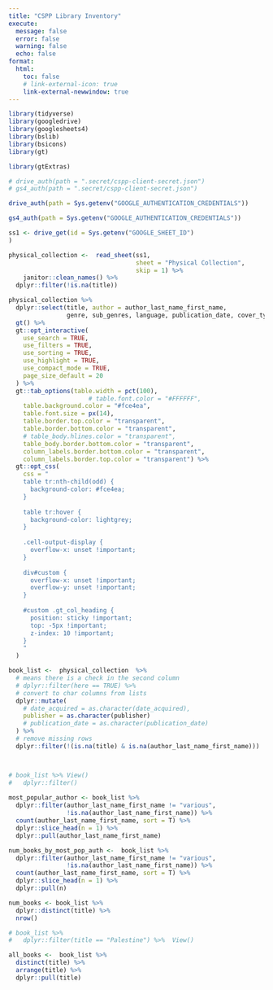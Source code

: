 ```yaml
---
title: "CSPP Library Inventory"
execute:
  message: false
  error: false
  warning: false
  echo: false
format: 
  html:
    toc: false
    # link-external-icon: true
    link-external-newwindow: true
---
```




```r

library(tidyverse)
library(googledrive)
library(googlesheets4)
library(bslib)
library(bsicons)
library(gt)

library(gtExtras)

```


```r

# drive_auth(path = ".secret/cspp-client-secret.json")
# gs4_auth(path = ".secret/cspp-client-secret.json")

drive_auth(path = Sys.getenv("GOOGLE_AUTHENTICATION_CREDENTIALS"))

gs4_auth(path = Sys.getenv("GOOGLE_AUTHENTICATION_CREDENTIALS"))

ss1 <- drive_get(id = Sys.getenv("GOOGLE_SHEET_ID") 
)

physical_collection <-  read_sheet(ss1,
                                   sheet = "Physical Collection",
                                   skip = 1) %>% 
    janitor::clean_names() %>% 
  dplyr::filter(!is.na(title))

```

```r

physical_collection %>% 
  dplyr::select(title, author = author_last_name_first_name, 
                genre, sub_genres, language, publication_date, cover_type, format) %>% 
  gt() %>% 
  gt::opt_interactive(
    use_search = TRUE,
    use_filters = TRUE,
    use_sorting = TRUE,
    use_highlight = TRUE,
    use_compact_mode = TRUE,
    page_size_default = 20
  ) %>% 
  gt::tab_options(table.width = pct(100),
                      # table.font.color = "#FFFFFF",
    table.background.color = "#fce4ea",
    table.font.size = px(14),
    table.border.top.color = "transparent",
    table.border.bottom.color = "transparent",
    # table_body.hlines.color = "transparent",
    table_body.border.bottom.color = "transparent",
    column_labels.border.bottom.color = "transparent",
    column_labels.border.top.color = "transparent") %>% 
  gt::opt_css(
    css = "
    table tr:nth-child(odd) {
      background-color: #fce4ea;
    }
      
    table tr:hover {
      background-color: lightgrey;
    }
    
    .cell-output-display {
      overflow-x: unset !important;
    }
    
    div#custom {
      overflow-x: unset !important;
      overflow-y: unset !important;
    }
    
    #custom .gt_col_heading {
      position: sticky !important;
      top: -5px !important;
      z-index: 10 !important;
    }
    "
  )  
```


```r


book_list <-  physical_collection  %>%
  # means there is a check in the second column
  # dplyr::filter(here == TRUE) %>% 
  # convert to char columns from lists
  dplyr::mutate(
    # date_acquired = as.character(date_acquired),
    publisher = as.character(publisher)
    # publication_date = as.character(publication_date)
  ) %>%
  # remove missing rows
  dplyr::filter(!(is.na(title) & is.na(author_last_name_first_name))) 



# book_list %>% View()
#   dplyr::filter()
    
most_popular_author <- book_list %>% 
  dplyr::filter(author_last_name_first_name != "various",
                !is.na(author_last_name_first_name)) %>%   
  count(author_last_name_first_name, sort = T) %>% 
  dplyr::slice_head(n = 1) %>% 
  dplyr::pull(author_last_name_first_name)

num_books_by_most_pop_auth <-  book_list %>% 
  dplyr::filter(author_last_name_first_name != "various",
                !is.na(author_last_name_first_name)) %>% 
  count(author_last_name_first_name, sort = T) %>% 
  dplyr::slice_head(n = 1) %>% 
  dplyr::pull(n)

num_books <- book_list %>% 
  dplyr::distinct(title) %>% 
  nrow()

# book_list %>% 
#   dplyr::filter(title == "Palestine") %>%  View()

all_books <-  book_list %>% 
  distinct(title) %>% 
  arrange(title) %>% 
  dplyr::pull(title)

```

